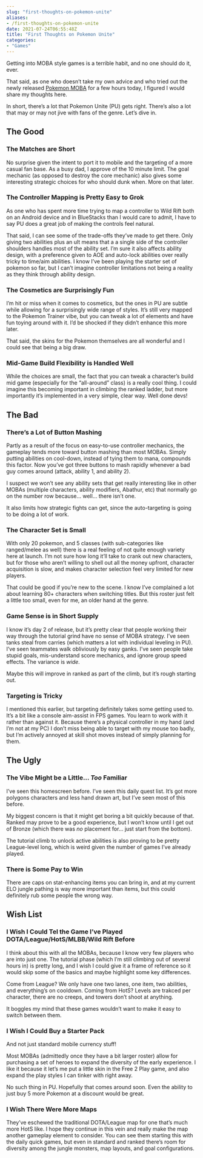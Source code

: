 ```yaml
---
slug: "first-thoughts-on-pokemon-unite"
aliases: 
- /first-thoughts-on-pokemon-unite
date: 2021-07-24T06:55:48Z
title: "First Thoughts on Pokemon Unite"
categories:
- "Games"
---
```


Getting into MOBA style games is a terrible habit, and no one should do it, ever.
 
That said, as one who doesn't take my own advice and who tried out the newly released [Pokemon MOBA](https://unite.pokemon.com/en-us/) for a few hours today, I figured I would share my thoughts here.

<!--more-->

In short, there's a lot that Pokemon Unite (PU) gets right. There's also a lot that may or may not jive with fans of the genre. Let's dive in.

## The Good

### The Matches are Short

No surprise given the intent to port it to mobile and the targeting of a more casual fan base. As a busy dad, I approve of the 10 minute limit. The goal mechanic (as opposed to destroy the core mechanic) also gives some interesting strategic choices for who should dunk when. More on that later.

### The Controller Mapping is Pretty Easy to Grok

As one who has spent more time trying to map a controller to Wild Rift both on an Android device and in BlueStacks than I would care to admit, I have to say PU does a great job of making the controls feel natural. 

That said, I can see some of the trade-offs they've made to get there. Only giving two abilities plus an ult means that a a single side of the controller shoulders handles most of the ability set. I'm sure it also affects ability design, with a preference given to AOE and auto-lock abilities over really tricky to time/aim abilities. I know I've been playing the starter set of pokemon so far, but I can't imagine controller limitations not being a reality as they think through ability design.

### The Cosmetics are Surprisingly Fun

I'm hit or miss when it comes to cosmetics, but the ones in PU are subtle while allowing for a surprisingly wide range of styles. It's still very mapped to the Pokemon Trainer vibe, but you can tweak a lot of elements and have fun toying around with it. I'd be shocked if they didn't enhance this more later.

That said, the skins for the Pokemon themselves are all wonderful and I could see that being a big draw.

### Mid-Game Build Flexibility is Handled Well

While the choices are small, the fact that you can tweak a character's build mid game (especially for the "all-around" class) is a really cool thing. I could imagine this becoming important in climbing the ranked ladder, but more importantly it's implemented in a very simple, clear way. Well done devs!

## The Bad
### There's a Lot of Button Mashing

Partly as a result of the focus on easy-to-use controller mechanics, the gameplay tends more toward button mashing than most MOBAs. Simply putting abilities on cool-down, instead of tying them to mana, compounds this factor. Now you've got three buttons to mash rapidly whenever a bad guy comes around (attack, ability 1, and ability 2).

I suspect we won't see any ability sets that get really interesting like in other MOBAs (multiple characters, ability modifiers, Abathur, etc) that normally go on the number row because... well... there isn't one. 

It also limits how strategic fights can get, since the auto-targeting is going to be doing a lot of work.

### The Character Set is Small

With only 20 pokemon, and 5 classes (with sub-categories like ranged/melee as well) there is a real feeling of not quite enough variety here at launch. I'm not sure how long it'll take to crank out new characters, but for those who aren't willing to shell out all the money upfront, character acquisition is slow, and makes character selection feel very limited for new players.

That could be good if you're new to the scene. I know I've complained a lot about learning 80+ characters when switching titles. But this roster just felt a little too small, even for me, an older hand at the genre.

### Game Sense is in Short Supply

I know it's day 2 of release, but it's pretty clear that people working their way through the tutorial grind have no sense of MOBA strategy. I've seen tanks steal from carries (which matters a lot with individual leveling in PU). I've seen teammates walk obliviously by easy ganks. I've seen people take stupid goals, mis-understand score mechanics, and ignore group speed effects. The variance is *wide*.

Maybe this will improve in ranked as part of the climb, but it's rough starting out.

### Targeting is Tricky

I mentioned this earlier, but targeting definitely takes some getting used to. It's a bit like a console aim-assist in FPS games. You learn to work with it rather than against it. Because there's a physical controller in my hand (and I'm not at my PC) I don't miss being able to target with my mouse too badly, but I'm actively annoyed at skill shot moves instead of simply planning for them.

## The Ugly

### The Vibe Might be a Little... *Too* Familiar

I've seen this homescreen before. I've seen this daily quest list. It's got more polygons characters and less hand drawn art, but I've seen most of this before.

My biggest concern is that it might get boring a bit quickly because of that. Ranked may prove to be a good experience, but I won't know until I get out of Bronze (which there was *no* placement for... just start from the bottom). 

The tutorial climb to unlock active abilities is also proving to be pretty League-level long, which is weird given the number of games I've already played.

### There is Some Pay to Win

There are caps on stat-enhancing items you can bring in, and at my current ELO jungle pathing is way more important than items, but this could definitely rub some people the wrong way.


## Wish List

### I Wish I Could Tel the Game I've Played DOTA/League/HotS/MLBB/Wild Rift Before

I think about this with all the MOBAs, because I know very few players who are into just one. The tutorial phase (which I'm still climbing out of several hours in) is pretty long, and I wish I could give it a frame of reference so it would skip some of the basics and maybe highlight some key differences.

Come from League? We only have one two lanes, one item, two abilities, and everything's on cooldown. Coming from HotS? Levels are trakced per character, there are no creeps, and towers don't shoot at anything.

It boggles my mind that these games wouldn't want to make it easy to switch between them.

### I Wish I Could Buy a Starter Pack

And not just standard mobile currency stuff!

Most MOBAs (admittedly once they have a bit larger roster) allow for purchasing a set of heroes to expand the diversity of the early experience. I like it because it let's me put a little skin in the Free 2 Play game, and also expand the play styles I can tinker with right away. 

No such thing in PU. Hopefully that comes around soon. Even the ability to just buy 5 more Pokemon at a discount would be great.

### I Wish There Were More Maps

They've eschewed the traditional DOTA/League map for one that's much more HotS like. I hope they continue in this vein and really make the map another gameplay element to consider. You can see them starting this with the daily quick games, but even in standard and ranked there's room for diversity among the jungle monsters, map layouts, and goal configurations.

